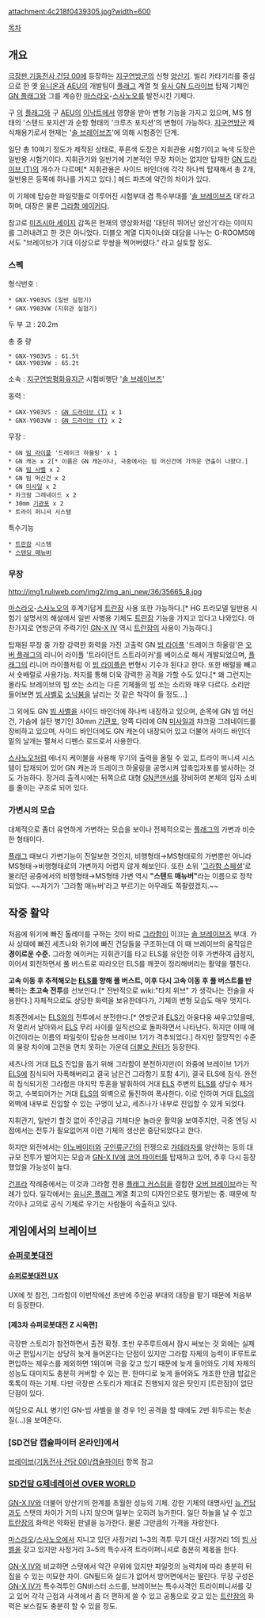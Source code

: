 attachment:4c218f0439305.jpg?width=600

[[목차]]

== 개요 ==
[[극장판 기동전사 건담 00]]에 등장하는 [[지구연방(기동전사 건담 00)|지구연방군]]의 신형 [[양산기]]. 빌리 카타기리를 중심으로 한 옛 [[유니온(기동전사 건담 00)|유니온]]과 [[AEU]]의 개발팀이 [[유니온 플래그|플래그]] 계열 첫 [[유사 태양로|유사 GN 드라이브]] 탑재 기체인 [[GN 플래그]]와 그를 계승한 [[마스라오]]-[[스사노오(기동전사 건담 00)|스사노오]]를 발전시킨 기체다.

구 [[유니온(기동전사 건담 00)|]]의 [[유니온 플래그|플래그]]와 구 [[AEU]]의 [[이낙트]]에서 영향을 받아 변형 기능을 가지고 있으며, MS 형태의 '스탠드 포지션'과 순항 형태의 '크루즈 포지션'의 변형이 가능하다. [[지구연방(기동전사 건담 00)|지구연방군]] 제식채용기로서 현재는 '[[솔 브레이브즈]]'에 의해 시험중인 단계.

일단 총 10여기 정도가 제작된 상태로, 푸른색 도장은 지휘관용 시험기이고 녹색 도장은 일반용 시험기이다. 지휘관기와 일반기에 기본적인 무장 차이는 없지만 탑재한 [[타우 드라이브|GN 드라이브 (T)]]의 개수가 다르며[* 지휘관용은 사이드 바인더에 각각 하나씩 탑재해서 총 2개, 일반용은 등쪽에 하나를 가지고 있다.] 헤드 파츠에 약간의 차이가 있다.

이 기체에 탑승한 파일럿들로 이루어진 시험부대 겸 특수부대를 '[[솔 브레이브즈]] 대'라고 하며, 대장은 물론 [[그라함 에이커]]다.

참고로 [[미즈시마 세이지]] 감독은 현재의 영상화처럼 '대단히 뛰어난 양산기'라는 이미지를 그려내려고 한 것은 아니었다. 더블오 계열 디자이너와 대담을 나누는 G-ROOMS에서도 "브레이브가 기대 이상으로 무쌍을 찍어버렸다." 라고 실토할 정도.

=== 스펙 ===
형식번호 :
 * GNX-Y903VS (일반 실험기)
 * GNX-Y903VW (지휘관 실험기)

두 부 고 : 20.2m

총 중 량
 * GNX-Y903VS : 61.5t
 * GNX-Y903VW : 65.2t

소속 : [[지구연방(기동전사 건담 00)|지구연방]]평화유지군 시험비행단 '[[솔 브레이브즈]]'

동력 :
 * GNX-Y903VS : [[타우 드라이브|GN 드라이브 (T)]] x 1
 * GNX-Y903VW : [[타우 드라이브|GN 드라이브 (T)]] x 2

무장 :
 * GN [[빔 라이플]] '드레이크 하울링' x 1
 * GN 캐논 x 2[* 이름은 GN 캐논이나, 극중에서는 빔 머신건에 가까운 연출이 나왔다.]
 * GN [[빔 사벨]] x 2
 * GN 빔 머신건 x 2
 * GN [[미사일]] x 2
 * 차크람 그레네이드 x 2
 * 30mm [[기관포]] x 2
 * 트라이 퍼니셔 시스템

특수기능
 * [[트란잠]] 시스템
 * [[그라함 스페셜|스탠딩 매뉴버]]

=== 무장 ===
http://img1.ruliweb.com/img2/img_ani_new/36/35665_8.jpg

[[마스라오]]-[[스사노오(기동전사 건담 00)|스사노오]]의 후계기답게 [[트란잠]] 사용 또한 가능하다.[* HG 프라모델 일반용 시험기 설명서의 해설에서 일반 사병용 기체도 [[트란잠]] 기능을 가지고 있다고 나와있다. 마찬가지로 연방군의 주력기인 [[GN-X IV]] 역시 [[트란잠]]의 사용이 가능하다.]

탑재된 무장 중 가장 강력한 화력을 가진 고출력 GN [[빔 라이플]] '드레이크 하울링'은 [[플래그 커스텀#s-2|오버 플래그]]의 리니어 라이플 '트라이던트 스트라이커'를 베이스로 해서 개발되었으며, [[유니온 플래그|플래그]]의 리니어 라이플처럼 이 [[빔 라이플]]은 변형시 기수가 된다고 한다. 또한 배럴을 빼고서 숏배럴로 사용가능. 차지를 통해 더욱 강력한 공격을 가할 수도 있다.[* 왜 그런지는 몰라도 브레이브의 빔 쏘는 소리는 다른 기체들의 빔 쏘는 소리와 매우 다르다. 소리만 들어보면 [[빔 사벨]]로 [[소닉붐]]을 날리는 것 같은 착각이 들 정도...] 

그 외에도 GN [[빔 사벨]]을 사이드 바인더에 하나씩 내장하고 있으며, 손목에 GN 빔 머신건, 가슴에 실탄 병기인 30mm [[기관포]], 양쪽 다리에 GN [[미사일]]과 챠크람 그레네이드를 장비하고 있으며, 사이드 바인더에도 GN 캐논이 내장되어 있고 더불어 사이드 바인더 밑의 날개는 펼쳐서 디펜스 로드로서 사용한다.

[[스사노오(기동전사 건담 00)|스사노오]]처럼 에너지 케이블을 사용해 무기의 출력을 올릴 수 있고, 트라이 퍼니셔 시스템이 탑재되어 있어 GN 캐논과 드레이크 하울링을 공명시켜 압축입자포를 발사하는 것도 가능하다. 장거리 출격시에는 뒤쪽으로 대형 [[GN콘덴서]]를 장비하여 본체의 입자 소비를 줄이는 구조로 되어 있다.

=== 가변시의 모습 ===
대체적으로 좀더 유연하게 가변하는 모습을 보이나 전체적으로는 [[유니온 플래그|플래그]]의 가변과 비슷한 형태이다.

[[유니온 플래그|플래그]] 때보다 가변기능이 진일보한 것인지, 비행형태→MS형태로의 가변뿐만 아니라 MS형태→비행형태로의 가변까지 어렵지 않게 해보인다. 또한 소위 '[[그라함 스페셜]]'로 불리던 공중에서의 비행형태→MS형태 가변 역시 '''"스탠드 매뉴버"'''라는 이름으로 정착되었다. ~~자기가 '그라함 매뉴버'라고 부르기는 아무래도 쪽팔렸겠지.~~

== 작중 활약 ==
{{{#!HTML
<iframe width="560" height="315" src="http://www.youtube.com/embed/wglpmm2LPUI" frameborder="0" allowfullscreen></iframe>
}}}

처음에 위기에 빠진 톨레미를 구하는 것이 바로 [[그라함 에이커|그라함]]이 이끄는 [[솔 브레이브즈]] 부대. 가사 상태에 빠진 세츠나와 위기에 빠진 건담들을 구조하는데 이 때 브레이브의 움직임은 '''경이로운 수준.''' 그라함 에이커는 지휘관기를 타고 ELS를 유인한 이후 가변하여 급정지, 이어서 회전하면서 풀 버스트로 따라오던 ELS를 깨끗이 정리해버리는 활약을 펼친다.

'''고속 이동 후 추적해오는 [[ELS]]를 향해 풀 버스트, 이후 다시 고속 이동 후 풀 버스트를 반복'''하는 '''초고속 전투'''를 선보인다.[* 전반적으로 wiki:"타치 위브" 가 생각나는 전술을 사용한다.] 자체적으로도 상당한 화력을 보유한데다가, 기체의 변형 모습도 매우 멋지다.  

최종전에서는 [[ELS]]와의 전투에서 분전한다.[* 연방군과 [[ELS]]가 아웅다웅 싸우고있을때, 저 멀리서 날아와서 [[ELS]] 무리 사이를 일직선으로 돌파하면서 나타난다. 하지만 이때 에이건이라는 이름의 파일럿이 탑승한 브레이브 1기가 격추되었다.] 하지만 절망적인 수준의 물량 차이에 고전을 면치 못하는 가운데 [[더블오 퀀터]]가 등장한다. 

세츠나의 거대 [[ELS]] 진입을 돕기 위해 그라함이 분전하지만(이 와중에 브레이브 1기가 [[ELS]]에 침식되어 자폭해버리고 결국 남은건 그라함기 포함 4기), 결국 ELS에 침식. 완전히 침식되기전 그라함은 마지막 투혼을 발휘하여 거대 [[ELS]] 주변의 [[ELS]]를 상당수 제거하고, 수복되어가는 거대 [[ELS]]의 외벽으로 돌진하여 폭사한다. 이로 인하여 거대 [[ELS]]의 외벽에 내부로 진입할 수 있는 구멍이 났고, 세츠나가 내부로 진입할 수 있게 되었다.

지휘관기, 일반기 할것 없이 주인공급 기체다운 놀라운 활약을 보여주지만, 극중 엔딩 시점에서는 전투가 필요없어져 이런 기체의 생산은 중단되었다고 한다.

하지만 외전에서는 [[이노베이터(기동전사 건담 00)|이노베이터]]와 [[구인류군]]간의 전쟁으로 [[가데라자]]를 양산하는 등의 대규모 전투가 벌어지는 모습과 [[GN-X IV]]에 [[코어 파이터]]를 탑재하고 있어, 추후 다시 등장 했었을 가능성이 높다.

[[건프라]] 작례중에서는 이것과 그라함 전용 [[플래그 커스텀]]을 결합한 [http://hobbynotoriko.yumenogotoshi.com/hg-over-brave.html 오버 브레이브]라는 작례가 있다. 일각에서는 [[유니온 플래그]] 계열 최고의 디자인으로도 평가받는 중. 때문에 착각이나 고의로 공식 기체로 우기는 사람들이 속출하고 있다.

== 게임에서의 브레이브 ==
=== [[슈퍼로봇대전]] ===
==== [[슈퍼로봇대전 UX]] ====
{{{#!HTML
<object width="560" height="300"><param name="movie" value="http://www.youtube.com/v/e1RMuC-mzWk?version=3&amp;hl=ko_KR"></param><param name="allowFullScreen" value="true"></param><param name="allowscriptaccess" value="always"></param><embed src="http://www.youtube.com/v/e1RMuC-mzWk?version=3&amp;hl=ko_KR" type="application/x-shockwave-flash" width="560" height="300" allowscriptaccess="always" allowfullscreen="true"></embed></object>
}}}

UX에 첫 참전, 그라함이 이번작에선 초반에 주인공 부대의 대장을 맡기 때문에 처음부터 등장한다.

==== [제3차 슈퍼로봇대전 Z 시옥편] ====
{{{#!HTML
<object width="560" height="300"><param name="movie" value="//www.youtube.com/v/bmXiXnPqtYo?version=3&amp;hl=ko_KR"></param><param name="allowFullScreen" value="true"></param><param name="allowscriptaccess" value="always"></param><embed src="//www.youtube.com/v/bmXiXnPqtYo?version=3&amp;hl=ko_KR" type="application/x-shockwave-flash" width="560" height="300" allowscriptaccess="always" allowfullscreen="true"></embed></object>
}}}

극장판 스토리가 참전하면서 출전 확정. 초반 우주루트에서 잠시 써보는 것 외에는 실제 아군 편입시기는 상당히 늦게 들어온다는 단점이 있지만 그라함 자체의 능력이 IF루트로 편입하는 제우스를 제외하면 1위이며 극을 갖고 있기 때문에 늦게 들어와도 기체 자체의 성능도 대미지도 충분히 커버할 수 있는 편. 한마디로 늦게 들어와도 개조한 만큼 밥값은 톡톡이 하는 기체. 다만 극장판 스토리가 제대로 진행되지 않은 탓인지 [트란잠]이 없단 단점이 있다.

여담으로 ALL 병기인 GN-빔 사벨을 쓸 경우 1인 공격을 할 때에도 2번 휘두르는 헛손질(...)을 보여준다.

=== [SD건담 캡슐파이터 온라인]에서 ===
[[브레이브(기동전사 건담 00)/캡슐파이터]] 항목 참고

=== [[SD건담 G제네레이션 OVER WORLD]] ===
[[GN-X IV]]와 더불어 양산기의 한계를 초월한 성능의 기체. 강한 기체의 대명사인 [[뉴 건담]]과도 스탯의 차이가 거의 나지 않으며 일부는 오히려 능가한다. 일단 하늘을 날 수 있고 [[트란잠]]의 화력은 약화된 판넬을 능가한다. 물론 그만큼의 가격을 자랑한다.

[[마스라오]]/[[스사노오(기동전사 건담 00)|스사노오]]에서 지니고 있던 사정거리 1~3의 격투 무기 대신 사정거리 1의 [[빔 사벨]]을 갖고 있지만 사정거리 3~5의 특수사격 트라이퍼니셔로 충분히 제몫을 한다.

[[GN-X IV]]와 비교하면 스탯에서 약간 우위에 있지만 파일럿의 능력치에 따라 충분히 뒤집을 수 있는 미묘한 차이. GN필드와 실드가 없어서 방어면에서는 딸린다. 무장 구성은 [[GN-X IV]]가 특수격투인 GN바스터 소드를, 브레이브는 특수사격인 트라이퍼니셔를 갖고 있어 각각 근접과 사격에서 좀 더 편하게 쓸 수 있고 공통으로 갖고 있는 [[트란잠]]의 화력은 보스킬도 충분히 할 수 있을 정도.
